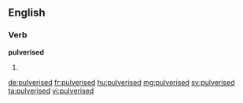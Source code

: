 ==English==

===Verb===
'''pulverised'''

# {{past of|pulverise}}

[[de:pulverised]]
[[fr:pulverised]]
[[hu:pulverised]]
[[mg:pulverised]]
[[sv:pulverised]]
[[ta:pulverised]]
[[vi:pulverised]]